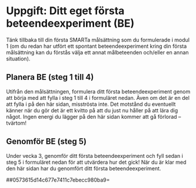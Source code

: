 # Uppgift: Ditt eget första beteendeexperiment (BE)

Tänk tillbaka till din första SMARTa målsättning som du formulerade i
modul 1 (om du redan har utfört ett spontant beteendeexperiment kring
din första målsättning kan du förstås välja ett annat målbeteenden
och/eller en annan situation).

## Planera BE (steg 1 till 4)

Utifrån den målsättningen, formulera ditt första beteendeexperiment
genom att börja med att fylla i steg 1 till 4 i formuläret nedan. Även
om det är en del att fylla i på den här sidan, misströsta inte. Det
motstånd du eventuellt känner när du gör det är ett kvitto på att du
just nu håller på att lära dig något. Ingen energi du lägger på den här
sidan kommer att gå förlorad -- tvärtom!

## Genomför BE (steg 5)

Under vecka 3, genomför ditt första beteendeexperiment och fyll sedan i
steg 5 i formuläret nedan för att utvärdera hur det gick! När du är klar
med den här sidan har du genomfört ditt första beteendeexperiment.

##0573615d14c677e7411c7ebecc980ba9=
